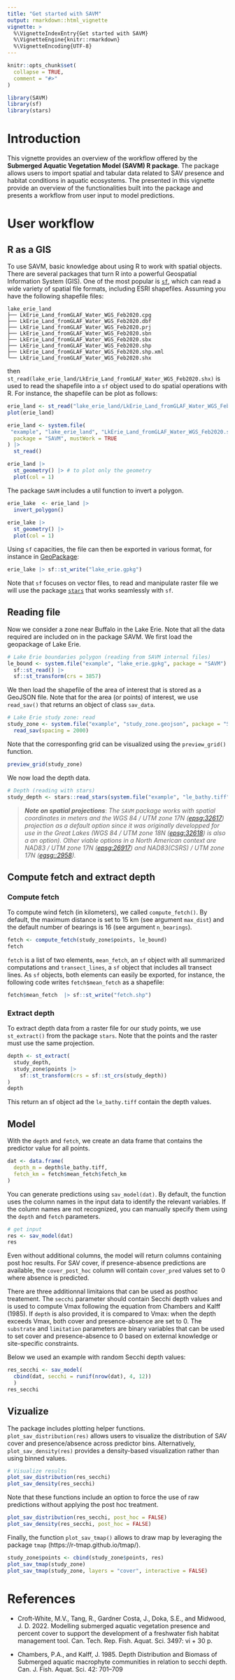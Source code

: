 ```yaml
---
title: "Get started with SAVM"
output: rmarkdown::html_vignette
vignette: >
  %\VignetteIndexEntry{Get started with SAVM}
  %\VignetteEngine{knitr::rmarkdown}
  %\VignetteEncoding{UTF-8}
---
```


```r
knitr::opts_chunk$set(
  collapse = TRUE,
  comment = "#>"
)
```

```r
library(SAVM)
library(sf)
library(stars)
```



# Introduction

This vignette provides an overview of the workflow offered by the **Submerged Aquatic Vegetation Model (SAVM) R package**. The package allows users to import spatial and tabular data related to SAV presence and habitat conditions in aquatic ecosystems. The presented in this vignette provide an overview of the functionalities built into the package and presents a workflow from user input to model predictions. 


# User workflow

## R as a GIS 

To use SAVM, basic knowledge about using R to work with spatial objects. 
There are several packages that turn R into a powerful Geospatial Information System (GIS). 
One of the most popular is [`sf`](https://r-spatial.github.io/sf/), 
which can read a wide variety of spatial file formats, including ESRI shapefiles. 
Assuming you have the following shapefile files:

```
lake_erie_land
├── LkErie_Land_fromGLAF_Water_WGS_Feb2020.cpg
├── LkErie_Land_fromGLAF_Water_WGS_Feb2020.dbf
├── LkErie_Land_fromGLAF_Water_WGS_Feb2020.prj
├── LkErie_Land_fromGLAF_Water_WGS_Feb2020.sbn
├── LkErie_Land_fromGLAF_Water_WGS_Feb2020.sbx
├── LkErie_Land_fromGLAF_Water_WGS_Feb2020.shp
├── LkErie_Land_fromGLAF_Water_WGS_Feb2020.shp.xml
└── LkErie_Land_fromGLAF_Water_WGS_Feb2020.shx
```

then `st_read(lake_erie_land/LkErie_Land_fromGLAF_Water_WGS_Feb2020.shx)` is used to read the shapefile into a `sf` object used to do spatial operations with R. For instance, the shapefile can be plot as follows:


```R
erie_land <- st_read("lake_erie_land/LkErie_Land_fromGLAF_Water_WGS_Feb2020.shx")
plot(erie_land)
```

```r
erie_land <- system.file(
 "example", "lake_erie_land", "LkErie_Land_fromGLAF_Water_WGS_Feb2020.shx",
  package = "SAVM", mustWork = TRUE
) |> 
  st_read()

erie_land |> 
  st_geometry() |> # to plot only the geometry
  plot(col = 1)
```

The package `SAVM` includes a util function to invert a polygon. 

```r
erie_lake  <- erie_land |>
  invert_polygon()
  
erie_lake |>
  st_geometry() |>
  plot(col = 1)
```

Using `sf` capacities, the file can then be exported in various format, for instance in [GeoPackage](https://www.geopackage.org/):

```R
erie_lake |> sf::st_write("lake_erie.gpkg")
```

Note that `sf` focuses on vector files, to read and manipulate raster file
we will use the package [`stars`](https://r-spatial.github.io/stars/) that works seamlessly with `sf`.



## Reading file 

Now we consider a zone near Buffalo in the Lake Erie. Note that all 
the data required are included on in the package SAVM. We first load the geopackage of Lake Erie. 

```r
# Lake Erie boundaries polygon (reading from SAVM internal files)
le_bound <- system.file("example", "lake_erie.gpkg", package = "SAVM") |>
  sf::st_read() |>
  sf::st_transform(crs = 3857)
```

We then load the shapefile of the area of interest that is stored as a GeoJSON file. Note that for the area (or points) of interest, we use `read_sav()` that returns an object of class `sav_data`. 

```r
# Lake Erie study zone: read
study_zone <- system.file("example", "study_zone.geojson", package = "SAVM") |>
  read_sav(spacing = 2000)
```

Note that the corresponfing grid can be visualized using the `preview_grid()` function. 

```r
preview_grid(study_zone)
```

We now load the depth data.

```r
# Depth (reading with stars)
study_depth <- stars::read_stars(system.file("example", "le_bathy.tiff", package = "SAVM"))
```

> ***Note on spatial projections***: *The `SAVM` package works with spatial coordinates in meters and the WGS 84 / UTM zone 17N ([epsg:32617](https://epsg.io/32617)) projection as a default option since it was originally developped for use in the Great Lakes (WGS 84 / UTM zone 18N ([epsg:32618](https://epsg.io/32618)) is also a an option). Other viable options in a North American context are NAD83 / UTM zone 17N ([epsg:26917](https://epsg.io/26917)) and NAD83(CSRS) / UTM zone 17N ([egsg::2958](https://epsg.io/2958)).*


## Compute fetch and extract depth

### Compute fetch 

To compute wind fetch (in kilometers), we called `compute_fetch()`. By default, the maximum distance is set to 15 km (see argument `max_dist`) and the default number of bearings is 16 (see argument `n_bearings`).

```r
fetch <- compute_fetch(study_zone$points, le_bound)
fetch
```

`fetch` is a list of two elements, `mean_fetch`, an `sf` object with all
summarized computations and `transect_lines`, a `sf` object that includes all 
transect lines. As `sf` objects, both elements can easily be exported, for 
instance, the following code writes `fetch$mean_fetch` as a shapefile:

```r
fetch$mean_fetch  |> sf::st_write("fetch.shp")
```


### Extract depth 

To extract depth data from a raster file for our study points, we use `st_extract()` from the package `stars`. Note that the points and the raster must use the same projection.

```r
depth <- st_extract(
  study_depth, 
  study_zone$points |>
    sf::st_transform(crs = sf::st_crs(study_depth))
)
depth
```

This return an sf object ad the `le_bathy.tiff` contain the depth values. 



## Model 

With the `depth` and `fetch`, we create an data frame that contains the predictor value for all points.

```r
dat <- data.frame(
  depth_m = depth$le_bathy.tiff,
  fetch_km = fetch$mean_fetch$fetch_km
)
```

You can generate predictions using `sav_model(dat)`. By default, the function uses the column names in the input data to identify the relevant variables. If the column names are not recognized, you can manually specify them using the `depth` and `fetch` parameters.

```r
# get input
res <- sav_model(dat)
res
```

Even without additional columns, the model will return columns containing post hoc results. For SAV cover, if presence-absence predictions are available, the `cover_post_hoc` column will contain `cover_pred` values set to 0 where absence is predicted.

There are three additionnal limitaions that can be used as posthoc treatement. The `secchi` parameter should contain Secchi depth values and is used to compute Vmax following the equation from Chambers and Kalff (1985). If `depth` is also provided, it is compared to Vmax: when the depth exceeds Vmax, both cover and presence-absence are set to 0. The `substrate` and `limitation` parameters are binary variables that can be used to set cover and presence-absence to 0 based on external knowledge or site-specific constraints.

Below we used an example with random Secchi depth values:

```r
res_secchi <- sav_model(
  cbind(dat, secchi = runif(nrow(dat), 4, 12))
  )
res_secchi
```



## Vizualize

The package includes plotting helper functions. `plot_sav_distribution(res)` allows users to visualize the distribution of SAV cover and presence/absence across predictor bins. Alternatively, `plot_sav_density(res)` provides a density-based visualization rather than using binned values.

```r
# Visualize results
plot_sav_distribution(res_secchi)
plot_sav_density(res_secchi)
```

Note that these functions include an option to force the use of raw predictions without applying the post hoc treatment.

```r
plot_sav_distribution(res_secchi, post_hoc = FALSE)
plot_sav_density(res_secchi, post_hoc = FALSE)
```


Finally, the function `plot_sav_tmap()` allows to draw map by leveraging the 
package `tmap` (https://r-tmap.github.io/tmap/).


```r
study_zone$points <- cbind(study_zone$points, res)
plot_sav_tmap(study_zone)
plot_sav_tmap(study_zone, layers = "cover", interactive = FALSE)
```



# References 

* Croft-White, M.V., Tang, R., Gardner Costa, J., Doka, S.E., and Midwood, J.
D. 2022. Modelling submerged aquatic vegetation presence and percent cover
to support the development of a freshwater fish habitat management tool.
Can. Tech. Rep. Fish. Aquat. Sci. 3497: vi + 30 p.

* Chambers, P.A., and Kalff, J. 1985. Depth Distribution and Biomass of
Submerged aquatic macrophyte communities in relation to secchi depth.
Can. J. Fish. Aquat. Sci. 42: 701–709